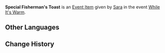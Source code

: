 {{Item Infobox
|id           = 100664
|image        = Item Fisherman's Toast.png
|type         = Quest Items
|group        = Event Items
|description  = This should be finger food, but it also needs to be sent by speed courier. How odd.
|source1      = Given during [[While It's Warm]] (Day 7)
|event        = While It's Warm
|related_type = Variant
|related_item = Fisherman's Toast
}}
'''Special Fisherman's Toast''' is an [[Event Item]] given by [[Sara]] in the event [[While It's Warm]].

==Other Languages==
{{Other Languages
|default_hidden = 1
|en      = Special Fisherman's Toast
|zhs     = 特制的渔人吐司
|zhs_rm  = Tèzhì de Yúrén Tǔsī
|zht     = 特製的漁人吐司
|zht_rm  = Tèzhì de Yúrén Tǔsī
|ja      = 特製漁師トースト
|ja_rm   = Tokusei Ryoushi Toosuto
|ko      = 특제 어부 토스트
|es      = Tostada del pescador especial
|fr      = Toast du pêcheur spécial
|ru      = Особый рыбацкий бутерброд
|th      = Fisherman's Toast สูตรพิเศษ
|th_rm   = Fisherman's Toast Sut Phiset
|vi      = Bánh Người Cá Đặc Biệt
|de      = Besondere Fischerschnitte
|id      = Fisherman's Toast Spesial
|pt      = Torrada do Pescador Especial
}}

==Change History==
{{Change History|1.1}}